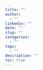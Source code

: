 ```yaml
---
title: ""
author: 
  - ""
linkedin: ""
date: ""
slug: ""
categories:
  - ""
tags:
  - ""
description: "" 
toc: true
---
```

